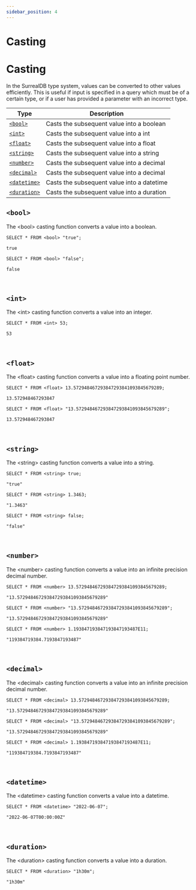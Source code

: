 ```yaml
---
sidebar_position: 4
---
```


# Casting

# Casting

In the SurrealDB type system, values can be converted to other values efficiently. This is useful if input is specified in a query which must be of a certain type, or if a user has provided a parameter with an incorrect type.


<table>
<thead>
  <tr>
    <th scope="col">Type</th>
    <th scope="col">Description</th>
  </tr>
</thead>
<tbody>
  <tr>
    <td scope="row" data-label="Type"><a href="#bool"><code>&lt;bool&gt;</code></a></td>
    <td scope="row" data-label="Description">Casts the subsequent value into a boolean</td>
  </tr>
  <tr>
    <td scope="row" data-label="Type"><a href="#int"><code>&lt;int&gt;</code></a></td>
    <td scope="row" data-label="Description">Casts the subsequent value into a int</td>
  </tr>
  <tr>
    <td scope="row" data-label="Type"><a href="#float"><code>&lt;float&gt;</code></a></td>
    <td scope="row" data-label="Description">Casts the subsequent value into a float</td>
  </tr>
  <tr>
    <td scope="row" data-label="Type"><a href="#string"><code>&lt;string&gt;</code></a></td>
    <td scope="row" data-label="Description">Casts the subsequent value into a string</td>
  </tr>
  <tr>
    <td scope="row" data-label="Type"><a href="#number"><code>&lt;number&gt;</code></a></td>
    <td scope="row" data-label="Description">Casts the subsequent value into a decimal</td>
  </tr>
  <tr>
    <td scope="row" data-label="Type"><a href="#decimal"><code>&lt;decimal&gt;</code></a></td>
    <td scope="row" data-label="Description">Casts the subsequent value into a decimal</td>
  </tr>
  <tr>
    <td scope="row" data-label="Type"><a href="#datetime"><code>&lt;datetime&gt;</code></a></td>
    <td scope="row" data-label="Description">Casts the subsequent value into a datetime</td>
  </tr>
  <tr>
    <td scope="row" data-label="Type"><a href="#duration"><code>&lt;duration&gt;</code></a></td>
    <td scope="row" data-label="Description">Casts the subsequent value into a duration</td>
  </tr>
</tbody>
</table>

## `<bool>`

The &lt;bool&gt; casting function converts a value into a boolean.

```surql
SELECT * FROM <bool> "true";

true
```

```surql
SELECT * FROM <bool> "false";

false
```

<br />

## `<int>`

The &lt;int&gt; casting function converts a value into an integer.



```surql
SELECT * FROM <int> 53;

53
```

<br />

## `<float>`

The &lt;float&gt; casting function converts a value into a floating point number.

```surql
SELECT * FROM <float> 13.572948467293847293841093845679289;

13.572948467293847
```
```surql
SELECT * FROM <float> "13.572948467293847293841093845679289";

13.572948467293847
```

<br />

## `<string>`

The &lt;string&gt; casting function converts a value into a string.


```surql
SELECT * FROM <string> true;

"true"
```
```surql
SELECT * FROM <string> 1.3463;

"1.3463"
```
```surql
SELECT * FROM <string> false;

"false"
```

<br />

## `<number>`

The &lt;number&gt; casting function converts a value into an infinite precision decimal number.

```surql
SELECT * FROM <number> 13.572948467293847293841093845679289;

"13.572948467293847293841093845679289"
```
```surql
SELECT * FROM <number> "13.572948467293847293841093845679289";

"13.572948467293847293841093845679289"
```

```surql
SELECT * FROM <number> 1.193847193847193847193487E11;

"119384719384.7193847193487"
```

<br />

## `<decimal>`

The &lt;decimal&gt; casting function converts a value into an infinite precision decimal number.

```surql
SELECT * FROM <decimal> 13.572948467293847293841093845679289;

"13.572948467293847293841093845679289"
```
```surql
SELECT * FROM <decimal> "13.572948467293847293841093845679289";

"13.572948467293847293841093845679289"
```

```surql
SELECT * FROM <decimal> 1.193847193847193847193487E11;

"119384719384.7193847193487"
```


<br />

## `<datetime>`

The &lt;datetime&gt; casting function converts a value into a datetime.

```surql
SELECT * FROM <datetime> "2022-06-07";

"2022-06-07T00:00:00Z"
```

<br />

## `<duration>`

The &lt;duration&gt; casting function converts a value into a duration.

```surql
SELECT * FROM <duration> "1h30m";

"1h30m"
```

<br /><br />
